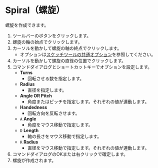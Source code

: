
# Spiral（螺旋）

<Reference shortcut='' command='Spiral' button='ツールバー' />

螺旋を作成できます。

1. ツールバーのボタンをクリックします。
2. 螺旋の軸の始点でクリックします。
3. カーソルを動かして螺旋の軸の終点でクリックします。
   - オプションは[スケッチツールの共通オプション](common-options)を参照してください。
4. カーソルを動かして螺旋の直径の位置でクリックします。
5. コマンドダイアログとショートカットキーでオプションを設定します。
   - **Turns**    
      - 回転させる数を指定します。       
   - **Radius**   
      - 直径を指定します。               
   - **Angle OR Pitch**  
      - 角度またはピッチを指定します。それぞれの値が連動します。 
   - **Handedness**  
      - 回転方向を反転させます。 
   - `A` **Angle**
      - 角度をマウス移動で指定します。
   - `D` **Length**
      - 軸の長さをマウス移動で指定します。
   - `R` **Radius**
      - 直径をマウス移動で指定します。それぞれの値が連動します。
6. コマンドダイアログのOKまたは右クリックで確定します。
7. 螺旋が作成されます。